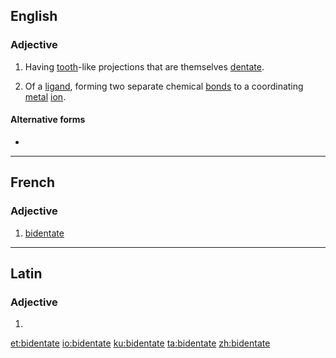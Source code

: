 {{also|bi-dentate}}
==English==

===Adjective===
{{en-adj}}

# {{lb|en|botany}} Having [[tooth]]-like projections that are themselves [[dentate]].
# {{lb|en|chemistry}} Of a [[ligand]], forming two separate chemical [[bond]]s to a coordinating [[metal]] [[ion]].

====Alternative forms====
* {{l|en|bi-dentate}}

----

==French==

===Adjective===
{{fr-adj|mf}}

# {{lb|fr|chemistry}} [[#English|bidentate]]

----

==Latin==

===Adjective===
{{la-adj-form|bidentāte}}

# {{inflection of|bidentātus||voc|m|s|lang=la}}

[[et:bidentate]]
[[io:bidentate]]
[[ku:bidentate]]
[[ta:bidentate]]
[[zh:bidentate]]
